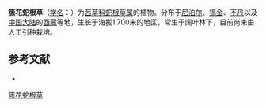 {{Speciesbox
| name = 簇花蛇根草
| status = 
| status_system = 
| image =
| genus = Ophiorrhiza
| species = fasciculata
| authority = D. Don
}}

'''簇花蛇根草'''（[[学名|学名]]：{{lang|la|''Ophiorrhiza fasciculata''}}）为[[茜草科|茜草科]][[蛇根草属|蛇根草属]]的植物。分布于[[尼泊尔|尼泊尔]]、[[锡金|锡金]]、[[不丹|不丹]]以及[[中国大陆|中国大陆]]的[[西藏|西藏]]等地，生长于海拔1,700米的地区，常生于阔叶林下，目前尚未由人工引种栽培。

== 参考文献 ==
<div class="references-small">
* {{cite web| url =http://www.bioinfo.cn/db05/KmzwSpecies.php?action=view&id=19839| title =簇花蛇根草| work =《中国高等植物数据库全库》| publisher =中国科学院微生物研究所| author =昆明植物研究所| accessdate =2009-02-25| deadurl =yes| archiveurl =https://web.archive.org/web/20160305065538/http://www.bioinfo.cn/db05/KmzwSpecies.php?action=view&id=19839| archivedate =2016年3月5日| df =}}
</div>
{{Taxonbar|from=Q15230703}}

[[Category:蛇根草属|簇花蛇根草]]


{{植物小作品}}